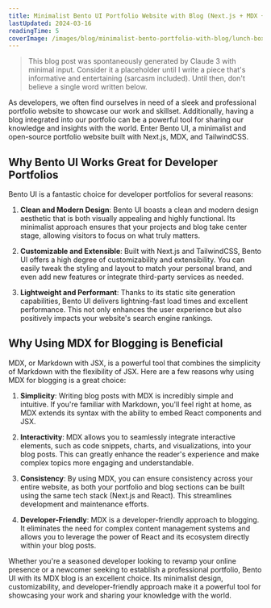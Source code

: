 ```yaml
---
title: Minimalist Bento UI Portfolio Website with Blog (Next.js + MDX + TailwindCSS)
lastUpdated: 2024-03-16
readingTime: 5
coverImage: /images/blog/minimalist-bento-portfolio-with-blog/lunch-box.webp
---
```


> This blog post was spontaneously generated by Claude 3 with minimal input.
> Consider it a placeholder until I write a piece that's informative and entertaining (sarcasm included).
> Until then, don't believe a single word written below.

As developers, we often find ourselves in need of a sleek and professional portfolio website to showcase our work and skillset. Additionally, having a blog integrated into our portfolio can be a powerful tool for sharing our knowledge and insights with the world. Enter Bento UI, a minimalist and open-source portfolio website built with Next.js, MDX, and TailwindCSS.

## Why Bento UI Works Great for Developer Portfolios

Bento UI is a fantastic choice for developer portfolios for several reasons:

1. **Clean and Modern Design**: Bento UI boasts a clean and modern design aesthetic that is both visually appealing and highly functional. Its minimalist approach ensures that your projects and blog take center stage, allowing visitors to focus on what truly matters.

2. **Customizable and Extensible**: Built with Next.js and TailwindCSS, Bento UI offers a high degree of customizability and extensibility. You can easily tweak the styling and layout to match your personal brand, and even add new features or integrate third-party services as needed.

3. **Lightweight and Performant**: Thanks to its static site generation capabilities, Bento UI delivers lightning-fast load times and excellent performance. This not only enhances the user experience but also positively impacts your website's search engine rankings.

## Why Using MDX for Blogging is Beneficial

MDX, or Markdown with JSX, is a powerful tool that combines the simplicity of Markdown with the flexibility of JSX. Here are a few reasons why using MDX for blogging is a great choice:

1. **Simplicity**: Writing blog posts with MDX is incredibly simple and intuitive. If you're familiar with Markdown, you'll feel right at home, as MDX extends its syntax with the ability to embed React components and JSX.

2. **Interactivity**: MDX allows you to seamlessly integrate interactive elements, such as code snippets, charts, and visualizations, into your blog posts. This can greatly enhance the reader's experience and make complex topics more engaging and understandable.

3. **Consistency**: By using MDX, you can ensure consistency across your entire website, as both your portfolio and blog sections can be built using the same tech stack (Next.js and React). This streamlines development and maintenance efforts.

4. **Developer-Friendly**: MDX is a developer-friendly approach to blogging. It eliminates the need for complex content management systems and allows you to leverage the power of React and its ecosystem directly within your blog posts.

Whether you're a seasoned developer looking to revamp your online presence or a newcomer seeking to establish a professional portfolio, Bento UI with its MDX blog is an excellent choice. Its minimalist design, customizability, and developer-friendly approach make it a powerful tool for showcasing your work and sharing your knowledge with the world.
